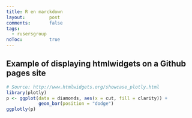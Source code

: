 ```yaml
---
title: R en marckdown
layout: 		post
comments:		false
tags: 
  - rusersgroup
noToc:			true
---
```

## Example of displaying htmlwidgets on a Github pages site

```r
# Source: http://www.htmlwidgets.org/showcase_plotly.html
library(plotly)
p <- ggplot(data = diamonds, aes(x = cut, fill = clarity)) +
            geom_bar(position = "dodge")
ggplotly(p)
```
